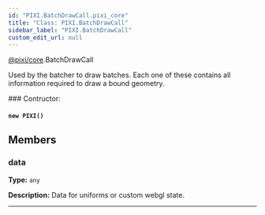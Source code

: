 ```yaml
---
id: "PIXI.BatchDrawCall.pixi_core"
title: "Class: PIXI.BatchDrawCall"
sidebar_label: "PIXI.BatchDrawCall"
custom_edit_url: null
---
```



<div class="package-name">

[@pixi/core](../modules/pixi_core).BatchDrawCall

</div>


Used by the batcher to draw batches. Each one of these contains all information required to draw a bound geometry.



        

<article>
### Contructor:
<h4><code>new PIXI()</code></h4>

</article>
            



## Members
<article>

### data 
**Type:** <code>any</code>

**Description:** Data for uniforms or custom webgl state.

</article>


---------------------------------------




    